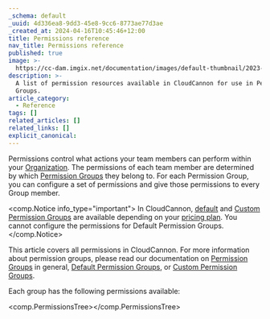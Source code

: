```yaml
---
_schema: default
_uuid: 4d336ea8-9dd3-45e8-9cc6-8773ae77d3ae
_created_at: 2024-04-16T10:45:46+12:00
title: Permissions reference
nav_title: Permissions reference
published: true
image: >-
  https://cc-dam.imgix.net/documentation/images/default-thumbnail/2023-Q4/CloudCannon-Documentation-Thumbnail.png
description: >-
  A list of permission resources available in CloudCannon for use in Permission
  Groups.
article_category:
  - Reference
tags: []
related_articles: []
related_links: []
explicit_canonical:
---
```

Permissions control what actions your team members can perform within your [Organization](/documentation/articles/what-is-an-organization/). The permissions of each team member are determined by which [Permission Groups](/documentation/articles/what-are-permission-groups/) they belong to. For each Permission Group, you can configure a set of permissions and give those permissions to every Group member.

<comp.Notice info_type="important">
  In CloudCannon, [default](/documentation/articles/what-are-default-permission-groups/) and [Custom Permission Groups](/documentation/articles/what-are-custom-permission-groups/) are available depending on your [pricing plan](/pricing/). You cannot configure the permissions for Default Permission Groups.
</comp.Notice>

This article covers all permissions in CloudCannon. For more information about permission groups, please read our documentation on [Permission Groups](/documentation/articles/what-are-permission-groups/) in general, [Default Permission Groups](/documentation/articles/what-are-default-permission-groups/), or [Custom Permission Groups](/documentation/articles/what-are-custom-permission-groups/).

Each group has the following permissions available:

<comp.PermissionsTree></comp.PermissionsTree>
